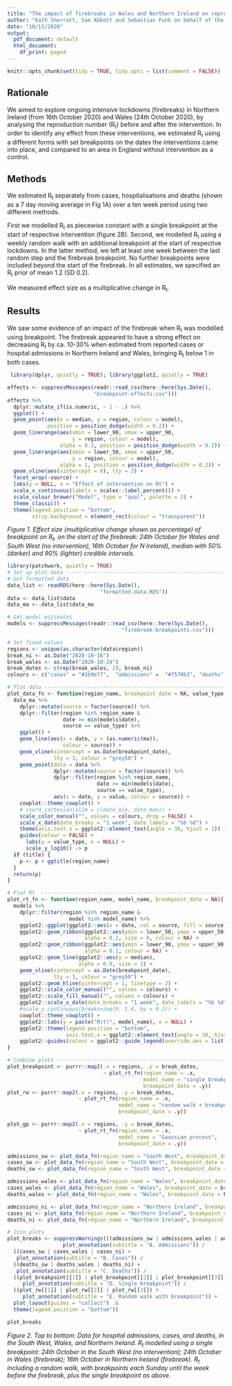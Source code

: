 ```yaml
---
title: "The impact of firebreaks in Wales and Northern Ireland on reproduction numbers"
author: "Kath Sherratt, Sam Abbott and Sebastian Funk on behalf of the CMMID Covid-19 Working Group"
date: "10/11/2020"
output:
  pdf_document: default
  html_document:
    df_print: paged
---
```


```r
knitr::opts_chunk$set(tidy = TRUE, tidy.opts = list(comment = FALSE))
```

## Rationale

We aimed to explore ongoing intensive lockdowns (firebreaks) in Northern Ireland (from 16th October 2020) and Wales (24th October 2020), by analysing the reproduction number (R~t~) before and after the intervention. In order to identify any effect from these interventions, we estimated R~t~ using a different forms with set breakpoints on the dates the interventions came into place, and compared to an area in England without intervention as a control.

## Methods

We estimated R~t~ separately from cases, hospitalisations and deaths (shown as a 7 day moving average in Fig 1A) over a ten week period using two different methods.

First we modelled R~t~ as piecewise constant with a single breakpoint at the start of respective intervention (figure 2B). Second, we modelled R~t~ using a weekly random walk  with an additional breakpoint at the start of respective lockdowns. In the latter method, we left at least one week between the last random step and the firebreak breakpoint. No further breakpoints were included beyond the start of the firebreak. In all estimates, we specified an R~t~ prior of mean 1.2 (SD 0.2). 

We measured effect size as a multiplicative change in R~t~.

## Results

We saw some evidence of an impact of the firebreak when R~t~ was modelled using breakpoint. The firebreak appeared to have a strong effect on decreasing R~t~ by ca. 10-30% when estimated from reported cases or hospital admissions in Northern Ireland and Wales, bringing R~t~ below 1 in both cases.

```r
 library(dplyr, quietly = TRUE); library(ggplot2, quietly = TRUE)

effects <- suppressMessages(readr::read_csv(here::here(Sys.Date(),
                            "breakpoint-effects.csv")))
effects %>%
  dplyr::mutate_if(is.numeric, ~ 1 - .) %>%
  ggplot() +
  geom_point(aes(x = median, y = region, colour = model),
             position = position_dodge(width = 0.2)) +
  geom_linerange(aes(xmin = lower_90, xmax = upper_90,
                     y = region, colour = model),
                 alpha = 0.3, position = position_dodge(width = 0.2)) +
  geom_linerange(aes(xmin = lower_50, xmax = upper_50,
                     y = region, colour = model),
                 alpha = 1, position = position_dodge(width = 0.2)) +
  geom_vline(aes(xintercept = 0), lty = 3) +
  facet_wrap(~source) +
  labs(y = NULL, x = "Effect of intervention on Rt") +
  scale_x_continuous(labels = scales::label_percent()) +
  scale_colour_brewer("Model", type = "qual", palette = 2) +
  theme_classic() +
  theme(legend.position = "bottom",
        strip.background = element_rect(colour = "transparent"))
```
*Figure 1. Effect size (multiplicative change shown as percentage) of breakpoint on R~t~, on the start of the firebreak: 24th October for Wales and South West (no intervention), 16th October for N Ireland), median with 50% (darker) and 90% (lighter) credible intervals.*


```r
library(patchwork, quietly = TRUE)
# Set up plot data --------------------------------------------------------------
# Get formatted data
data_list <- readRDS(here::here(Sys.Date(), 
                              "formatted-data.RDS"))
data <- data_list$data
data_ma <- data_list$data_ma

# Get model estimates
models <- suppressMessages(readr::read_csv(here::here(Sys.Date(), 
                                     "firebreak-breakpoints.csv")))

# Set fixed values
regions <- unique(as.character(data$region))
break_ni <- as.Date("2020-10-16")
break_wales <- as.Date("2020-10-24")
break_dates <- c(rep(break_wales, 2), break_ni)
colours <- c("cases" = "#1b9e77",  "admissions" =  "#7570b3", "deaths" = "#d95f02")

# Plot data --------------------------------------------------------------------
plot_data_fn <- function(region_name, breakpoint_date = NA, value_type, title = FALSE){
  data_ma %>%
    dplyr::mutate(source = factor(source)) %>%
    dplyr::filter(region %in% region_name &
                  date >= min(models$date),
                  source == value_type) %>%
    ggplot() +
    geom_line(aes(x = date, y = (as.numeric(ma)),
                  colour = source)) +
    geom_vline(xintercept = as.Date(breakpoint_date),
               lty = 3, colour = "grey50") +
    geom_point(data = data %>%
               dplyr::mutate(source = factor(source)) %>%
               dplyr::filter(region %in% region_name,
                             date >= min(models$date),
                             source == value_type),
               aes(x = date, y = value, colour = source)) +
    cowplot::theme_cowplot() +
    # coord_cartesian(xlim = c(date_min, date_max)) +
    scale_color_manual("", values = colours, drop = FALSE) +
    scale_x_date(date_breaks = "1 week", date_labels = "%b %d") +
    theme(axis.text.x = ggplot2::element_text(angle = 30, hjust = 1)) +
    guides(colour = FALSE) +
      labs(y = value_type, x = NULL) +
      scale_y_log10() -> p
  if (title) {
    p <- p + ggtitle(region_name)
  }
  return(p)
}

# Plot Rt  ----------------------------------------------------------
plot_rt_fn <- function(region_name, model_name, breakpoint_date = NA){
  models %>%
    dplyr::filter(region %in% region_name & 
                    model %in% model_name) %>%
    ggplot2::ggplot(ggplot2::aes(x = date, col = source, fill = source)) +
    ggplot2::geom_ribbon(ggplot2::aes(ymin = lower_50, ymax = upper_50),
                         alpha = 0.2, size = 0, colour = NA) +
    ggplot2::geom_ribbon(ggplot2::aes(ymin = lower_90, ymax = upper_90),
                         alpha = 0.1, colour = NA) +
    ggplot2::geom_line(ggplot2::aes(y = median),
                       alpha = 0.9, size = 1) +
    geom_vline(xintercept = as.Date(breakpoint_date), 
               lty = 3, colour = "grey50") +
    ggplot2::geom_hline(yintercept = 1, linetype = 2) +
    ggplot2::scale_color_manual("", values = colours) +
    ggplot2::scale_fill_manual("", values = colours) +
    ggplot2::scale_x_date(date_breaks = "1 week", date_labels = "%b %d") +
    #scale_y_continuous(breaks=seq(0, 1.4, by = 0.2)) +
    cowplot::theme_cowplot() +
    ggplot2::labs(y = paste("R(t)", model_name), x = NULL) +
    ggplot2::theme(legend.position = "bottom",
                   axis.text.x = ggplot2::element_text(angle = 30, hjust = 1)) +
    ggplot2::guides(colour = ggplot2::guide_legend(override.aes = list(alpha = 1)))
}

# Combine plots -----------------------------------------------------------
plot_breakpoint <- purrr::map2(.x = regions, .y = break_dates,
                               ~ plot_rt_fn(region_name = .x,
                                            model_name = "single breakpoint",
                                            breakpoint_date = .y))
plot_rw <- purrr::map2(.x = regions, .y = break_dates,
                       ~ plot_rt_fn(region_name = .x,
                                    model_name = "random walk + breakpoint",
                                    breakpoint_date = .y))

plot_gp <- purrr::map2(.x = regions, .y = break_dates,
                       ~ plot_rt_fn(region_name = .x,
                                    model_name = "Gaussian process",
                                    breakpoint_date = .y))

admissions_sw <- plot_data_fn(region_name = "South West", breakpoint_date = break_wales[length(break_wales)], value_type = "admissions", title = TRUE)
cases_sw <- plot_data_fn(region_name = "South West", breakpoint_date = break_wales[length(break_wales)], value_type = "cases")
deaths_sw <- plot_data_fn(region_name = "South West", breakpoint_date = break_wales[length(break_wales)], value_type = "deaths")

admissions_wales <- plot_data_fn(region_name = "Wales", breakpoint_date = break_wales[length(break_wales)], value_type = "admissions", title = TRUE)
cases_wales <- plot_data_fn(region_name = "Wales", breakpoint_date = break_wales[length(break_wales)], value_type = "cases")
deaths_wales <- plot_data_fn(region_name = "Wales", breakpoint_date = break_wales[length(break_wales)], value_type = "deaths")

admissions_ni <- plot_data_fn(region_name = "Northern Ireland", breakpoint_date = break_ni[length(break_ni)], value_type = "admissions", title = TRUE)
cases_ni <- plot_data_fn(region_name = "Northern Ireland", breakpoint_date = break_ni[length(break_ni)], value_type = "cases")
deaths_ni <- plot_data_fn(region_name = "Northern Ireland", breakpoint_date = break_ni[length(break_ni)], value_type = "deaths")

# Join plots
plot_breaks <- suppressWarnings(((admissions_sw | admissions_wales | admissions_ni) +
                  plot_annotation(subtitle = "A. Admissions")) /
  ((cases_sw | cases_wales | cases_ni) +
   plot_annotation(subtitle = "B. Cases")) /
  ((deaths_sw | deaths_wales | deaths_ni) +
   plot_annotation(subtitle = "C. Deaths")) /
  ((plot_breakpoint[[1]] | plot_breakpoint[[2]] | plot_breakpoint[[3]]) +
     plot_annotation(subtitle = "D. Single breakpoint")) /
  ((plot_rw[[1]] | plot_rw[[2]] | plot_rw[[3]]) +
     plot_annotation(subtitle = "E. Random walk with breakpoint")) +
  plot_layout(guides = "collect")  &
  theme(legend.position = "bottom"))

plot_breaks

```
*Figure 2. Top to bottom: Data for hospital admissions, cases, and deaths, in the South West, Wales, and Northern Ireland. R~t~ modelled using a single breakpoint: 24th October in the South West (no intervention); 24th October in Wales (firebreak); 16th October in Northern Ireland (firebreak). R~t~ including a random walk, with breakpoints each Sunday until the week before the firebreak, plus the single breakpoint as above.*
